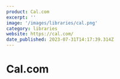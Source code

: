 ```yaml
---
product: Cal.com
excerpt: ''
image: '/images/libraries/cal.png'
category: libraries
website: https://cal.com/
date_published: 2023-07-31T14:17:39.314Z
---
```



# Cal.com

<ContentCard
	alt='Cal.com Integrations'
	aspectRatio='16:9'
	src={frontmatter.image}
	width={1280}
/>

